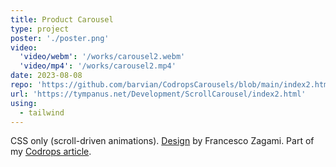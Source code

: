 ```yaml
---
title: Product Carousel
type: project
poster: './poster.png'
video:
  'video/webm': '/works/carousel2.webm'
  'video/mp4': '/works/carousel2.mp4'
date: 2023-08-08
repo: 'https://github.com/barvian/CodropsCarousels/blob/main/index2.html'
url: 'https://tympanus.net/Development/ScrollCarousel/index2.html'
using:
  - tailwind
---
```


CSS only (scroll-driven animations). [Design](https://dribbble.com/shots/15292175-Product-Carousel-Experience) by Francesco Zagami.
Part of my [Codrops article](https://tympanus.net/codrops/2024/01/24/experimental-css-only-carousels-with-scroll-driven-animations/).
